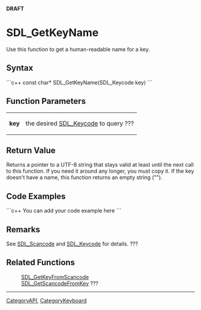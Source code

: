 <!-- pragma section-numbers off -->
<!-- pragma disable-camelcase -->
'''DRAFT'''

= SDL_GetKeyName =
Use this function to get a human-readable name for a key.


== Syntax ==
```c++
const char* SDL_GetKeyName(SDL_Keycode key)
```

== Function Parameters ==
{|
|'''key'''
|the desired [[SDL_Keycode]] to query ???
|}

== Return Value ==
Returns a pointer to a UTF-8 string that stays valid at least until the next call to this function. If you need it around any longer, you must copy it. If the key doesn't have a name, this function returns an empty string (""). <!-- <span style="color: green;">Should key here be bold?  Don't think so.</span> -->

== Code Examples ==
```c++
You can add your code example here
```

== Remarks ==
See [[SDL_Scancode]] and [[SDL_Keycode]] for details. ???

== Related Functions ==
:[[SDL_GetKeyFromScancode]]
:[[SDL_GetScancodeFromKey]] ???

----
[[CategoryAPI]], [[CategoryKeyboard]]
